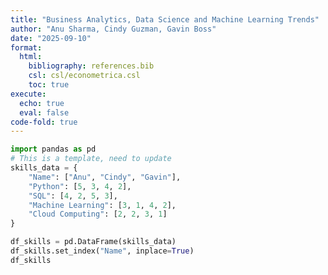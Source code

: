 ```yaml
---
title: "Business Analytics, Data Science and Machine Learning Trends"
author: "Anu Sharma, Cindy Guzman, Gavin Boss"
date: "2025-09-10"
format:
  html:
    bibliography: references.bib
    csl: csl/econometrica.csl
    toc: true
execute:
  echo: true
  eval: false
code-fold: true
---
```


```python
import pandas as pd
# This is a template, need to update
skills_data = {
    "Name": ["Anu", "Cindy", "Gavin"],
    "Python": [5, 3, 4, 2],
    "SQL": [4, 2, 5, 3],
    "Machine Learning": [3, 1, 4, 2],
    "Cloud Computing": [2, 2, 3, 1]
}

df_skills = pd.DataFrame(skills_data)
df_skills.set_index("Name", inplace=True)
df_skills 
```
